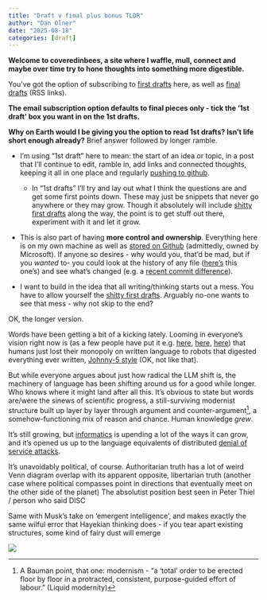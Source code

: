 ```yaml
---
title: "Draft v final plus bonus TLDR"
author: "Dan Olner"
date: "2025-08-18"
categories: [draft]
---
```


**Welcome to coveredinbees, a site where I waffle, mull, connect and maybe over time try to hone thoughts into something more digestible.** 

You've got the option of subscribing to [first drafts](https://danolner.github.io/coveredinbees/index.xml) here, as well as [final drafts](https://danolner.github.io/coveredinbees/index-final.xml) (RSS links). 

**The email subscription option defaults to final pieces only - tick the '1st draft' box you want in on the 1st drafts.** 

**Why on Earth would I be giving you the option to read 1st drafts? Isn't life short enough already?** Brief answer followed by longer ramble.

* I'm using "1st draft" here to mean: the start of an idea or topic, in a post that I'll continue to edit, ramble in, add links and connected thoughts, keeping it all in one place and regularly [pushing to github](https://github.com/DanOlner/coveredinbees).
	- In "1st drafts" I'll try and lay out what I think the questions are and get some first points down. These may just be snippets that never go anywhere or they may grow. Though it absolutely will include [shitty first drafts](https://wrd.as.uky.edu/sites/default/files/1-Shitty%20First%20Drafts.pdf) along the way, the point is to get stuff out there, experiment with it and let it grow.
* This is also part of having **more control and ownership**. Everything here is on my own machine as well as [stored on Github](https://github.com/DanOlner/coveredinbees) (admittedly, owned by Microsoft). If anyone so desires - why would you, that'd be mad, but if you *wanted* to- you could look at the history of any file ([here's](https://github.com/DanOlner/coveredinbees/commits/master/posts/why_sfd/index.qmd) this one's) and see what's changed (e.g. a [recent commit difference](https://github.com/DanOlner/coveredinbees/commit/78788d0ca8ecbc5e46305a3849a196bf17e16165#diff-b4ac3c529b00f3e9f57376c3dd67f1700d6c2c70e2f62874c67ae7307faf0dae)).








* I want to build in the idea that all writing/thinking starts out a mess. You have to allow yourself the [shitty first drafts](https://wrd.as.uky.edu/sites/default/files/1-Shitty%20First%20Drafts.pdf). Arguably no-one wants to see that mess - why not skip to the end?

OK, the longer version. 

Words have been getting a bit of a kicking lately. Looming in everyone's vision right now is (as a few people have put it e.g. [here](https://www.spglobal.com/en/research-insights/special-reports/language-modeling-the-fundamentals), [here](https://pmc.ncbi.nlm.nih.gov/articles/PMC11137430/), [here](https://bigwildmindmachine.substack.com/p/the-ny-times-vs-openai)) that humans just lost their monopoly on written language to robots that digested everything ever written, [Johnny-5 style](https://youtu.be/WnTKllDbu5o?t=42) (OK, not like that).

But while everyone argues about just how radical the LLM shift is, the machinery of language has been shifting around us for a good while longer. Who knows where it might land after all this. It's obvious to state but words are/were the sinews of scientific progress, a still-surviving modernist structure built up layer by layer through argument and counter-argument[^1], a somehow-functioning mix of reason and chance. Human knowledge *grew*.

It's still growing, but [informatics](https://en.wikipedia.org/wiki/Informatics_(disambiguation)) is upending a lot of the ways it can grow, and it's opened us up to the language equivalents of distributed [denial of service attacks](https://en.wikipedia.org/wiki/Denial-of-service_attack). 



It's unavoidably political, of course. 
Authoritarian truth
has a lot of weird Venn diagram overlap with its apparent opposite, libertarian truth (another case where political compasses point in directions that eventually meet on the other side of the planet)
The absolutist position best seen in Peter Thiel / person who said DISC

Same with Musk's take on 'emergent intelligence', and makes exactly the same wilful error that Hayekian thinking does - if you tear apart existing structures, some kind of fairy dust will emerge



[^1]: A Bauman point, that one: modernism - "a ‘total’ order to be erected floor by floor in a protracted, consistent, purpose-guided effort of labour.” (Liquid modernity) 







![](sfd.png)  


